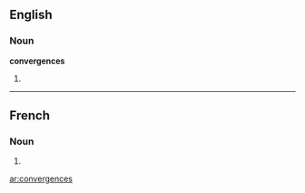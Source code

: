 ==English==

===Noun===
'''convergences'''

# {{plural of|[[convergence]]}}

----

==French==

===Noun===
{{infl|fr|plural}} {{f|p}}

# {{plural of|convergence|lang=French}}

[[ar:convergences]]